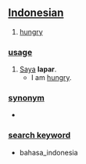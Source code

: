 == [[Indonesian]] ==

# [[hungry]]

=== [[usage]] ===
# [[saya|Saya]] '''lapar'''.
#* I am [[hungry]].

=== [[synonym]] ===
* [[ ]]

=== [[search keyword]] ===
* bahasa_indonesia